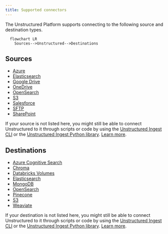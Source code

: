 ```yaml
---
title: Supported connectors
---
```


The Unstructured Platform supports connecting to the following source and destination types.

```mermaid
  flowchart LR
    Sources-->Unstructured-->Destinations
```

## Sources

- [Azure](/platform/platform-source-connectors/azure-blob-storage)
- [Elasticsearch](/platform/platform-source-connectors/elasticsearch)
- [Google Drive](/platform/platform-source-connectors/google-drive)
- [OneDrive](/platform/platform-source-connectors/onedrive-cloud-storage)
- [OpenSearch](/platform/platform-source-connectors/opensearch)
- [S3](/platform/platform-source-connectors/s3)
- [Salesforce](/platform/platform-source-connectors/salesforce)
- [SFTP](/platform/platform-source-connectors/sftp-storage)
- [SharePoint](/platform/platform-source-connectors/sharepoint)

If your source is not listed here, you might still be able to connect Unstructured to it through scripts or code by using the 
[Unstructured Ingest CLI](/ingestion/overview#unstructured-ingest-cli) or the 
[Unstructured Ingest Python library](/ingestion/overview#unstructured-ingest-python-library). 
[Learn more](/api-reference/ingest/source-connectors/overview).

## Destinations

- [Azure Cognitive Search](/platform/platform-destination-connectors/azure-cognitive-search)
- [Chroma](/platform/platform-destination-connectors/chroma)
- [Databricks Volumes](/platform/platform-destination-connectors/databricks)
- [Elasticsearch](/platform/platform-destination-connectors/elasticsearch)
- [MongoDB](/platform/platform-destination-connectors/mongodb)
- [OpenSearch](/platform/platform-destination-connectors/opensearch)
- [Pinecone](/platform/platform-destination-connectors/pinecone)
- [S3](/platform/platform-destination-connectors/s3)
- [Weaviate](/platform/platform-destination-connectors/weaviate)

If your destination is not listed here, you might still be able to connect Unstructured to it through scripts or code by using the 
[Unstructured Ingest CLI](/ingestion/overview#unstructured-ingest-cli) or the 
[Unstructured Ingest Python library](/ingestion/overview#unstructured-ingest-python-library). 
[Learn more](/api-reference/ingest/destination-connector/overview).

